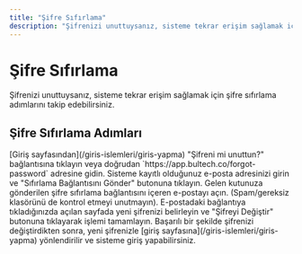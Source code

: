 ```yaml
---
title: "Şifre Sıfırlama"
description: "Şifrenizi unuttuysanız, sisteme tekrar erişim sağlamak için şifre sıfırlama adımlarını takip edebilirsiniz."
---
```


# Şifre Sıfırlama

Şifrenizi unuttuysanız, sisteme tekrar erişim sağlamak için şifre sıfırlama adımlarını takip edebilirsiniz.

## Şifre Sıfırlama Adımları

<Steps>
  <Step title="Sıfırlama Sayfasına Gidin">
    [Giriş sayfasından](/giris-islemleri/giris-yapma) "Şifreni mi unuttun?" bağlantısına tıklayın veya doğrudan `https://app.bultech.co/forgot-password` adresine gidin.
  </Step>
  <Step title="E-Posta Adresinizi Girin">
    Sisteme kayıtlı olduğunuz e-posta adresinizi girin ve "Sıfırlama Bağlantısını Gönder" butonuna tıklayın.
  </Step>
  <Step title="E-Postanızı Kontrol Edin">
    Gelen kutunuza gönderilen şifre sıfırlama bağlantısını içeren e-postayı açın. (Spam/gereksiz klasörünü de kontrol etmeyi unutmayın).
  </Step>
  <Step title="Yeni Şifrenizi Belirleyin">
    E-postadaki bağlantıya tıkladığınızda açılan sayfada yeni şifrenizi belirleyin ve "Şifreyi Değiştir" butonuna tıklayarak işlemi tamamlayın.
  </Step>
</Steps>

<Info>
  Başarılı bir şekilde şifrenizi değiştirdikten sonra, yeni şifrenizle [giriş sayfasına](/giris-islemleri/giris-yapma) yönlendirilir ve sisteme giriş yapabilirsiniz.
</Info>
